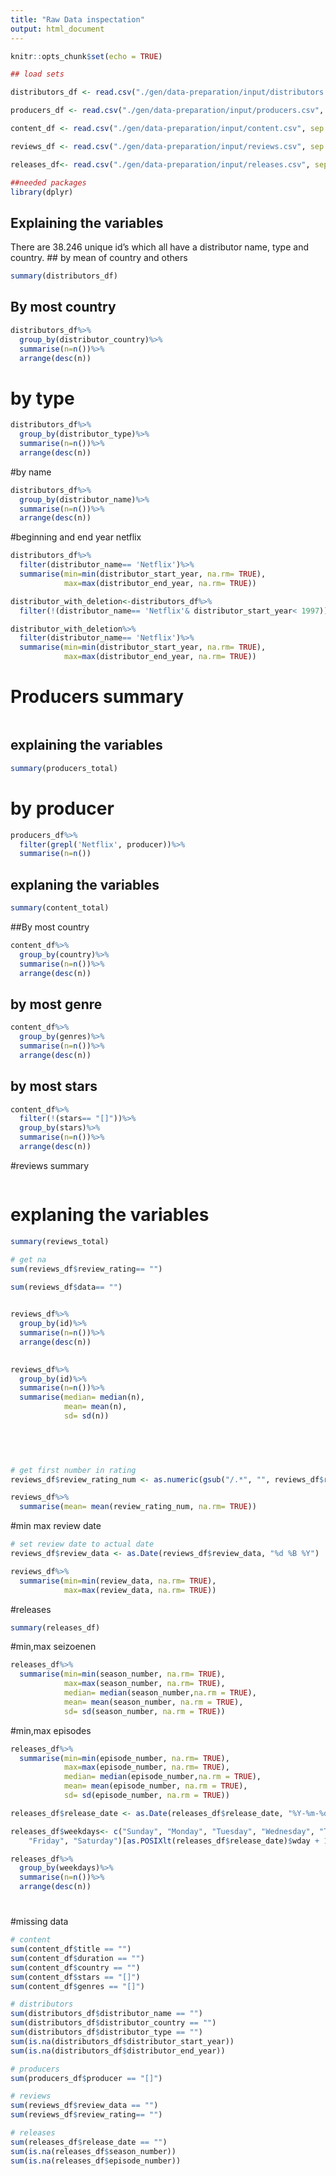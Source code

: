 ```yaml
---
title: "Raw Data inspectation"
output: html_document
---
```


```r
knitr::opts_chunk$set(echo = TRUE)

## load sets

distributors_df <- read.csv("./gen/data-preparation/input/distributors.csv", sep = ",")

producers_df <- read.csv("./gen/data-preparation/input/producers.csv", sep = ",")

content_df <- read.csv("./gen/data-preparation/input/content.csv", sep = ",")

reviews_df <- read.csv("./gen/data-preparation/input/reviews.csv", sep = ",")

releases_df<- read.csv("./gen/data-preparation/input/releases.csv", sep = ";")

##needed packages
library(dplyr)
```

## Explaining the variables
There are 38.246 unique id's which all have a distributor name, type and country.
## by mean of country and others

```r
summary(distributors_df)
```
## By most country
```r
distributors_df%>%
  group_by(distributor_country)%>%
  summarise(n=n())%>%
  arrange(desc(n))
```
# by type
```r
distributors_df%>%
  group_by(distributor_type)%>%
  summarise(n=n())%>%
  arrange(desc(n))
```
#by name
```r
distributors_df%>%
  group_by(distributor_name)%>%
  summarise(n=n())%>%
  arrange(desc(n))
```
#beginning and end year netflix
```r

distributors_df%>%
  filter(distributor_name== 'Netflix')%>%
  summarise(min=min(distributor_start_year, na.rm= TRUE), 
            max=max(distributor_end_year, na.rm= TRUE))

distributor_with_deletion<-distributors_df%>%
  filter(!(distributor_name== 'Netflix'& distributor_start_year< 1997))

distributor_with_deletion%>%
  filter(distributor_name== 'Netflix')%>%
  summarise(min=min(distributor_start_year, na.rm= TRUE), 
            max=max(distributor_end_year, na.rm= TRUE))

```

# Producers summary
```r
```

## explaining the variables
```r
summary(producers_total)
```

# by producer 
```r
producers_df%>%
  filter(grepl('Netflix', producer))%>%
  summarise(n=n())

```

## explaning the variables
```r
summary(content_total)
```
##By most country
```r
content_df%>%
  group_by(country)%>%
  summarise(n=n())%>%
  arrange(desc(n))
```
## by most genre
```r
content_df%>%
  group_by(genres)%>%
  summarise(n=n())%>%
  arrange(desc(n))
```
## by most stars
```r
content_df%>%
  filter(!(stars== "[]"))%>% 
  group_by(stars)%>%
  summarise(n=n())%>%
  arrange(desc(n))
```
#reviews summary
```r
```

# explaning the variables
```r
summary(reviews_total)
```

```r
# get na
sum(reviews_df$review_rating== "")

sum(reviews_df$data== "")
  
```

```r

reviews_df%>%
  group_by(id)%>%
  summarise(n=n())%>%
  arrange(desc(n))
  
```

```r

reviews_df%>%
  group_by(id)%>%
  summarise(n=n())%>%
  summarise(median= median(n),
            mean= mean(n),
            sd= sd(n))
  


  
```

```r
  
# get first number in rating
reviews_df$review_rating_num <- as.numeric(gsub("/.*", "", reviews_df$review_rating))

reviews_df%>%
  summarise(mean= mean(review_rating_num, na.rm= TRUE))
```


#min max review date
```r

# set review date to actual date
reviews_df$review_data <- as.Date(reviews_df$review_data, "%d %B %Y")  

reviews_df%>%
  summarise(min=min(review_data, na.rm= TRUE), 
            max=max(review_data, na.rm= TRUE))

```

#releases
```r
summary(releases_df)
```
#min,max seizoenen 
```r

releases_df%>%
  summarise(min=min(season_number, na.rm= TRUE), 
            max=max(season_number, na.rm= TRUE),
            median= median(season_number,na.rm = TRUE),
            mean= mean(season_number, na.rm = TRUE),
            sd= sd(season_number, na.rm = TRUE))
```
#min,max episodes
```r

releases_df%>%
  summarise(min=min(episode_number, na.rm= TRUE), 
            max=max(episode_number, na.rm= TRUE),
            median= median(episode_number,na.rm = TRUE),
            mean= mean(episode_number, na.rm = TRUE),
            sd= sd(episode_number, na.rm = TRUE))
```

```r
releases_df$release_date <- as.Date(releases_df$release_date, "%Y-%m-%d")

releases_df$weekdays<- c("Sunday", "Monday", "Tuesday", "Wednesday", "Thursday", 
    "Friday", "Saturday")[as.POSIXlt(releases_df$release_date)$wday + 1]

releases_df%>%
  group_by(weekdays)%>%
  summarise(n=n())%>%
  arrange(desc(n))

```

#

#missing data
```r
# content 
sum(content_df$title == "")
sum(content_df$duration == "")
sum(content_df$country == "")
sum(content_df$stars == "[]")
sum(content_df$genres == "[]")
```

```r
# distributors
sum(distributors_df$distributor_name == "")
sum(distributors_df$distributor_country == "")
sum(distributors_df$distributor_type == "")
sum(is.na(distributors_df$distributor_start_year))
sum(is.na(distributors_df$distributor_end_year))
```

```r
# producers
sum(producers_df$producer == "[]")
```

```r
# reviews
sum(reviews_df$review_data == "")
sum(reviews_df$review_rating== "")

```

```r
# releases
sum(releases_df$release_date == "")
sum(is.na(releases_df$season_number))
sum(is.na(releases_df$episode_number))
```